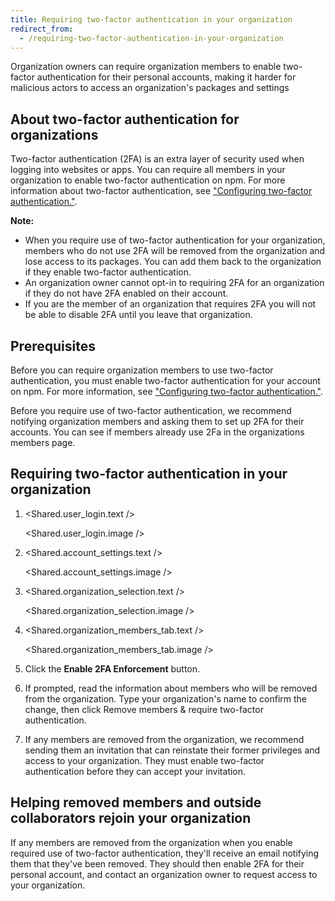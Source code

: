 ```yaml
---
title: Requiring two-factor authentication in your organization
redirect_from:
  - /requiring-two-factor-authentication-in-your-organization
---
```


Organization owners can require organization members to enable two-factor authentication for their personal accounts, making it harder for malicious actors to access an organization's packages and settings

## About two-factor authentication for organizations

Two-factor authentication (2FA) is an extra layer of security used when logging into websites or apps. You can require all members in your organization to enable two-factor authentication on npm. For more information about two-factor authentication, see ["Configuring two-factor authentication."][configure-2fa].

<Note>

**Note:**
  * When you require use of two-factor authentication for your organization, members who do not use 2FA will be removed from the organization and lose access to its packages. You can add them back to the organization if they enable two-factor authentication.
  * An organization owner cannot opt-in to requiring 2FA for an organization if they do not have 2FA enabled on their account.
  * If you are the member of an organization that requires 2FA you will not be able to disable 2FA until you leave that organization.

</Note>

## Prerequisites

Before you can require organization members to use two-factor authentication, you must enable two-factor authentication for your account on npm. For more information, see ["Configuring two-factor authentication."][configure-2fa].

Before you require use of two-factor authentication, we recommend notifying organization members and asking them to set up 2FA for their accounts. You can see if members already use 2Fa in the organizations members page.

## Requiring two-factor authentication in your organization


1. <Shared.user_login.text />

   <Shared.user_login.image />

2. <Shared.account_settings.text />

   <Shared.account_settings.image />

3. <Shared.organization_selection.text />

   <Shared.organization_selection.image />

4. <Shared.organization_members_tab.text />

   <Shared.organization_members_tab.image />

5. Click the **Enable 2FA Enforcement** button.

   <Screenshot src="/organizations/requiring-two-factor-authentication-in-your-organization/enable-2fa.png" alt="Screenshot of the enforce 2fa button" />

6. If prompted, read the information about members who will be removed from the organization. Type your organization's name to confirm the change, then click Remove members & require two-factor authentication.

   <Screenshot src="/organizations/requiring-two-factor-authentication-in-your-organization/removal-confirmation.png" alt="Screenshot of the removal confirmation prompt" />

7. If any members are removed from the organization, we recommend sending them an invitation that can reinstate their former privileges and access to your organization. They must enable two-factor authentication before they can accept your invitation.

## Helping removed members and outside collaborators rejoin your organization

If any members are removed from the organization when you enable required use of two-factor authentication, they'll receive an email notifying them that they've been removed. They should then enable 2FA for their personal account, and contact an organization owner to request access to your organization.

[configure-2fa]: configuring-two-factor-authentication
